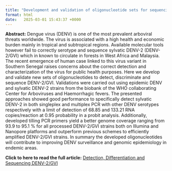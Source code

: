 ```yaml
---
title: "Development and validation of oligonucleotide sets for sequencing, real time detection and differentiation of re-emerged sylvatic Dengue virus 2 strains"
format: html
date:   2025-03-01 15:43:37 +0000
---
```






**Abstract:** Dengue virus (DENV) is one of the most prevalent arboviral threats worldwide. The virus is associated with 
a high health and economic burden mainly in tropical and subtropical regions. Available molecular tools however fail to 
correctly serotype and sequence sylvatic DENV-2 (DENV-2/GVI) which in known to circulate in forests in West Africa and 
Malaysia. The recent emergence of human case linked to this virus variant in Southern Senegal raises concerns about the 
correct detection and characterization of the virus for public health purposes. Here we develop and validate new sets of 
oligonucleotides to detect, discriminate and sequence DENV-2/GVI. Validations were carried out using epidemic DENV and 
sylvatic DENV-2 strains from the biobank of the WHO collaborating Center for Arboviruses and Haemorrhagic fevers. 
The presented approaches showed good performance to specifically detect sylvatic DENV-2 in both singleplex and multiplex PCR 
with other DENV serotypes respectively with a limit of detection of 68.85 and 133.21 RNA copies/reaction at 0.95 probability
 in a probit analysis. Additionally, developed tilling PCR primers yield a better genome coverage ranging from 93.9 to 95.1 % 
 for all processed DENV-2/GVI strains both on Illumina and Nanopore platforms and outperform previous schemes to efficiently 
 amplified DENV-2/GVI strains. In summary the developed oligonucleotides will contribute to improving DENV surveillance and 
 genomic epidemiology in endemic areas.

**Click to here to read the full article:** [Detection, Differentiation and Sequencing DENV-2/GVI](Study_Oligos_Sylvatic.pdf)